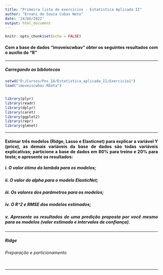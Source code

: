 ```yaml
---
title: "Primeira lista de exercícios - Estatística Aplicada II"
author: "Ernani de Souza Cubas Neto"
date: '24/06/2022'
output: html_document
---
```


<style>
body {
text-align: justify}
</style>

```r
knitr::opts_chunk$set(echo = FALSE)
```

#### **Com a base de dados "imoveiscwbav" obter os seguintes resultados com o auxílio do "R"**

***

##### Carregando as bibliotecas

```r
setwd("D:/Cursos/Pos_IA/Estatistica_aplicada_II/Exercicio1")
load("imoveiscwbav.RData")


library(plyr)
library(readr)
library(dplyr)
library(caret)
library(ggplot2)
library(repr)
library(glmnet)
```

***

#### Estimar três modelos (Ridge, Lasso e Elasticnet) para explicar a variável Y (price), as demais variáveis da base de dados são todas variáveis explicativas; particione a base de dados em 80% para treino e 20% para teste; e apresente os resultados:
##### i.	O valor ótimo do lambda para os modelos;
##### ii.	O valor do alpha para o modelo ElasticNet;
##### iii.	Os valores dos parâmetros para os modelos;
##### iv.	O R^2 e RMSE dos modelos estimados;
##### v.	Apresente os resultados de uma predição proposta por você mesmo para os modelos (valor estimado e intervalos de confiança).

***

##### **Ridge**
###### Preparação e particionamento
```r

```

***


